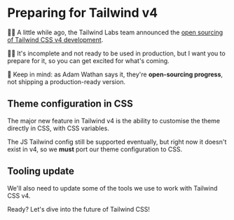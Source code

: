 # Preparing for Tailwind v4

👨‍💼 A little while ago, the Tailwind Labs team announced the [open sourcing of Tailwind CSS v4 development](https://tailwindcss.com/blog/tailwindcss-v4-alpha).

👨‍💼 It's incomplete and not ready to be used in production, but I want you to prepare for it, so you can get excited for what's coming.

🦉 Keep in mind: as Adam Wathan says it, they're **open-sourcing progress**, not shipping a production-ready version.

## Theme configuration in CSS

The major new feature in Tailwind v4 is the ability to customise the theme directly in CSS, with CSS variables.

The JS Tailwind config still be supported eventually, but right now it doesn't exist in v4, so we **must** port our theme configuration to CSS.

## Tooling update

We'll also need to update some of the tools we use to work with Tailwind CSS v4.

Ready? Let's dive into the future of Tailwind CSS!
